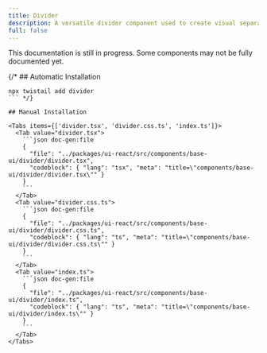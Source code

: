 ```yaml
---
title: Divider
description: A versatile divider component used to create visual separation between content.
full: false
---
```


<Callout type='warn'>
  This documentation is still in progress. Some components may not be fully documented yet.
</Callout>

{/* ## Automatic Installation

```package-install
npx twistail add divider
``` */}

## Manual Installation

<Tabs items={['divider.tsx', 'divider.css.ts', 'index.ts']}>
  <Tab value="divider.tsx">
    ```json doc-gen:file
    {
      "file": "../packages/ui-react/src/components/base-ui/divider/divider.tsx",
      "codeblock": { "lang": "tsx", "meta": "title=\"components/base-ui/divider/divider.tsx\"" }
    }
    ```
  </Tab>
  <Tab value="divider.css.ts">
    ```json doc-gen:file
    {
      "file": "../packages/ui-react/src/components/base-ui/divider/divider.css.ts",
      "codeblock": { "lang": "ts", "meta": "title=\"components/base-ui/divider/divider.css.ts\"" }
    }
    ```
  </Tab>
  <Tab value="index.ts">
    ```json doc-gen:file
    {
      "file": "../packages/ui-react/src/components/base-ui/divider/index.ts",
      "codeblock": { "lang": "ts", "meta": "title=\"components/base-ui/divider/index.ts\"" }
    }
    ```
  </Tab>
</Tabs>
